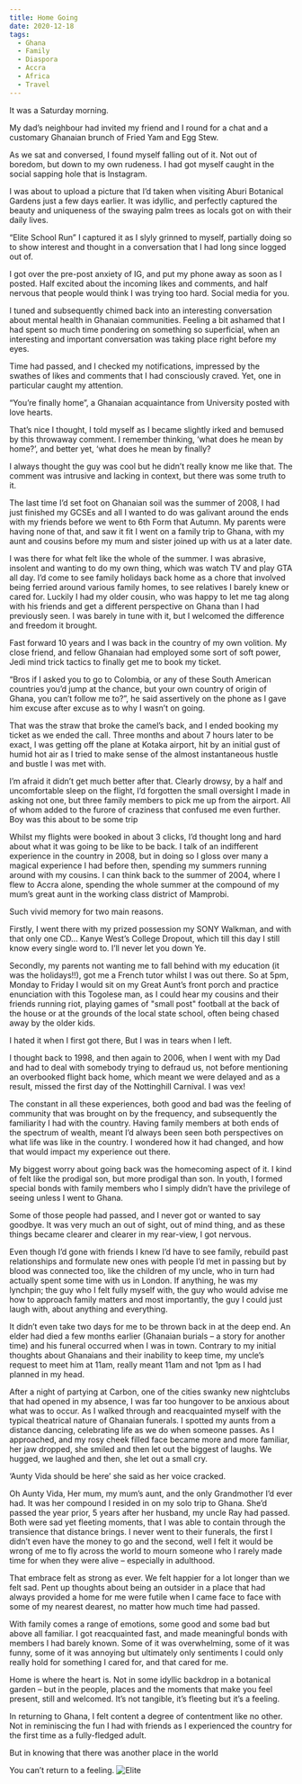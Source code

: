 ```yaml
---
title: Home Going
date: 2020-12-18
tags:
  - Ghana
  - Family
  - Diaspora
  - Accra
  - Africa
  - Travel
---
```


It was a Saturday morning.

My dad’s neighbour had invited my friend and I round for a chat and a customary Ghanaian brunch of Fried Yam and Egg Stew.

As we sat and conversed, I found myself falling out of it. Not out of boredom, but down to my own rudeness. I had got myself caught in the social sapping hole that is Instagram.

I was about to upload a picture that I’d taken when visiting Aburi Botanical Gardens just a few days earlier. It was idyllic, and perfectly captured the beauty and uniqueness of the swaying palm trees as locals got on with their daily lives.

“Elite School Run” I captured it as I slyly grinned to myself, partially doing so to show interest and thought in a conversation that I had long since logged out of.

I got over the pre-post anxiety of IG, and put my phone away as soon as I posted. Half excited about the incoming likes and comments, and half nervous that people would think I was trying too hard. Social media for you.

I tuned and subsequently chimed back into an interesting conversation about mental health in Ghanaian communities. Feeling a bit ashamed that I had spent so much time pondering on something so superficial, when an interesting and important conversation was taking place right before my eyes.

Time had passed, and I checked my notifications, impressed by the swathes of likes and comments that I had consciously craved. Yet, one in particular caught my attention.

“You’re finally home”, a Ghanaian acquaintance from University posted with love hearts.

That’s nice I thought, I told myself as I became slightly irked and bemused by this throwaway comment. I remember thinking, ‘what does he mean by home?’, and better yet, ‘what does he mean by finally?

I always thought the guy was cool but he didn’t really know me like that. The comment was intrusive and lacking in context, but there was some truth to it.

The last time I’d set foot on Ghanaian soil was the summer of 2008, I had just finished my GCSEs and all I wanted to do was galivant around the ends with my friends before we went to 6th Form that Autumn. My parents were having none of that, and saw it fit I went on a family trip to Ghana, with my aunt and cousins before my mum and sister joined up with us at a later date.

I was there for what felt like the whole of the summer. I was abrasive, insolent and wanting to do my own thing, which was watch TV and play GTA all day. I’d come to see family holidays back home as a chore that involved being ferried around various family homes, to see relatives I barely knew or cared for. Luckily I had my older cousin, who was happy to let me tag along with his friends and get a different perspective on Ghana than I had previously seen. I was barely in tune with it, but I welcomed the difference and freedom it brought.

Fast forward 10 years and I was back in the country of my own volition. My close friend, and fellow Ghanaian had employed some sort of soft power, Jedi mind trick tactics to finally get me to book my ticket.

“Bros if I asked you to go to Colombia, or any of these South American countries you’d jump at the chance, but your own country of origin of Ghana, you can’t follow me to?”, he said assertively on the phone as I gave him excuse after excuse as to why I wasn’t on going.

That was the straw that broke the camel’s back, and I ended booking my ticket as we ended the call. Three months and about 7 hours later to be exact, I was getting off the plane at Kotaka airport, hit by an initial gust of humid hot air as I tried to make sense of the almost instantaneous hustle and bustle I was met with.

I’m afraid it didn’t get much better after that. Clearly drowsy, by a half and uncomfortable sleep on the flight, I’d forgotten the small oversight I made in asking not one, but three family members to pick me up from the airport. All of whom added to the furore of craziness that confused me even further. Boy was this about to be some trip

Whilst my flights were booked in about 3 clicks, I’d thought long and hard about what it was going to be like to be back. I talk of an indifferent experience in the country in 2008, but in doing so I gloss over many a magical experience I had before then, spending my summers running around with my cousins. I can think back to the summer of 2004, where I flew to Accra alone, spending the whole summer at the compound of my mum’s great aunt in the working class district of Mamprobi.

Such vivid memory for two main reasons.

Firstly, I went there with my prized possession my SONY Walkman, and with that only one CD… Kanye West’s College Dropout, which till this day I still know every single word to. I’ll never let you down Ye.

Secondly, my parents not wanting me to fall behind with my education (it was the holidays!!), got me a French tutor whilst I was out there. So at 5pm, Monday to Friday I would sit on my Great Aunt’s front porch and practice enunciation with this Togolese man, as I could hear my cousins and their friends running riot, playing games of "small post" football at the back of the house or at the grounds of the local state school, often being chased away by the older kids.

I hated it when I first got there, But I was in tears when I left.

I thought back to 1998, and then again to 2006, when I went with my Dad and had to deal with somebody trying to defraud us, not before mentioning an overbooked flight back home, which meant we were delayed and as a result, missed the first day of the Nottinghill Carnival. I was vex!

The constant in all these experiences, both good and bad was the feeling of community that was brought on by the frequency, and subsequently the familiarity I had with the country. Having family members at both ends of the spectrum of wealth, meant I’d always been seen both perspectives on what life was like in the country. I wondered how it had changed, and how that would impact my experience out there.

My biggest worry about going back was the homecoming aspect of it. I kind of felt like the prodigal son, but more prodigal than son. In youth, I formed special bonds with family members who I simply didn’t have the privilege of seeing unless I went to Ghana.

Some of those people had passed, and I never got or wanted to say goodbye. It was very much an out of sight, out of mind thing, and as these things became clearer and clearer in my rear-view, I got nervous.

Even though I’d gone with friends I knew I’d have to see family, rebuild past relationships and formulate new ones with people I’d met in passing but by blood was connected too, like the children of my uncle, who in turn had actually spent some time with us in London. If anything, he was my lynchpin; the guy who I felt fully myself with, the guy who would advise me how to approach family matters and most importantly, the guy I could just laugh with, about anything and everything.

It didn’t even take two days for me to be thrown back in at the deep end. An elder had died a few months earlier (Ghanaian burials – a story for another time) and his funeral occurred when I was in town. Contrary to my initial thoughts about Ghanaians and their inability to keep time, my uncle’s request to meet him at 11am, really meant 11am and not 1pm as I had planned in my head.

After a night of partying at Carbon, one of the cities swanky new nightclubs that had opened in my absence, I was far too hungover to be anxious about what was to occur. As I walked through and reacquainted myself with the typical theatrical nature of Ghanaian funerals. I spotted my aunts from a distance dancing, celebrating life as we do when someone passes. As I approached, and my rosy cheek filled face became more and more familiar, her jaw dropped, she smiled and then let out the biggest of laughs. We hugged, we laughed and then, she let out a small cry.

‘Aunty Vida should be here’ she said as her voice cracked.

Oh Aunty Vida, Her mum, my mum’s aunt, and the only Grandmother I’d ever had. It was her compound I resided in on my solo trip to Ghana. She’d passed the year prior, 5 years after her husband, my uncle Ray had passed. Both were sad yet fleeting moments, that I was able to contain through the transience that distance brings. I never went to their funerals, the first I didn’t even have the money to go and the second, well I felt it would be wrong of me to fly across the world to mourn someone who I rarely made time for when they were alive – especially in adulthood.

That embrace felt as strong as ever. We felt happier for a lot longer than we felt sad. Pent up thoughts about being an outsider in a place that had always provided a home for me were futile when I came face to face with some of my nearest dearest, no matter how much time had passed.

With family comes a range of emotions, some good and some bad but above all familiar. I got reacquainted fast, and made meaningful bonds with members I had barely known. Some of it was overwhelming, some of it was funny, some of it was annoying but ultimately only sentiments I could only really hold for something I cared for, and that cared for me.

Home is where the heart is. Not in some idyllic backdrop in a botanical garden – but in the people, places and the moments that make you feel present, still and welcomed. It’s not tangible, it’s fleeting but it’s a feeling.

In returning to Ghana, I felt content a degree of contentment like no other. Not in reminiscing the fun I had with friends as I experienced the country for the first time as a fully-fledged adult.

But in knowing that there was another place in the world

You can’t return to a feeling.
![Elite](./elite-school-run.jpg)

